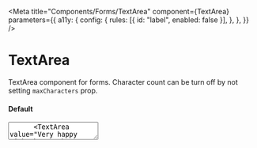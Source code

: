 
<Meta
  title="Components/Forms/TextArea"
  component={TextArea}
  parameters={{
    a11y: {
      config: {
        rules: [{ id: "label", enabled: false }],
      },
    },
  }}
/>

# TextArea

TextArea component for forms. Character count can be turn off by not setting `maxCharacters` prop.

#### Default

<Preview withToolbar>
  <Story name="default">
    <Box>
      <TextArea placeholder="Tell us your thoughts" maxCharacters={100} />
      <TextArea value="Very happy with the purchase" maxCharacters={100} />
    </Box>
  </Story>
</Preview>

#### Disabled

<Preview withToolbar>
  <Story name="disabled">
    <Box>
      <TextArea
        disabled
        value=""
        placeholder="Tell us your thoughts"
        maxCharacters={100}
      />
      <TextArea
        disabled
        value="Very happy with the purchase"
        maxCharacters={100}
      />
    </Box>
  </Story>
</Preview>

#### Read Only

<Preview withToolbar>
  <Story name="read only">
    <Box>
      <TextArea
        readOnly={true}
        value=""
        placeholder="Tell us your thoughts"
        maxCharacters={100}
      />
      <TextArea
        readOnly={true}
        value="Very happy with the purchase"
        maxCharacters={100}
      />
    </Box>
  </Story>
</Preview>

#### Error

<Preview withToolbar>
  <Story name="error">
    <Box>
      <TextArea
        error
        aria-invalid="true"
        placeholder="Tell us your thoughts"
        maxCharacters={100}
      />
      <TextArea
        error
        aria-invalid="true"
        value="Very happy with the purchase"
        maxCharacters={100}
      />
    </Box>
  </Story>
</Preview>

## Component Props

<Props of={TextArea} />
